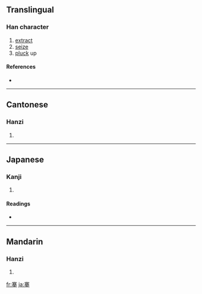 ==Translingual==

===Han character===
{{Han char|rn=64|rad=手|as=10|sn=14|four=3050<sub>2</sub>|canj=十廿金手 (JTCQ)}}

# [[extract]]
# [[seize]]
# [[pluck]] up

====References====
* {{Han ref|kx=0448.150|dkj=12519|dj=0799.070|hdz=31928.030|uh=6434|ud=25652|bh=BA53|bd=47699}}

----

==Cantonese==

===Hanzi===
{{yue-hanzi|jyut=|y=hin1}}

# {{defn|Cantonese}}

----

==Japanese==

===Kanji===
{{ja-kanji|grade=|rs=手10}}

# {{defn|Japanese}}

====Readings====
* {{ja-readings|on=[[けん]] (ken)|kun=[[とる]] (toru), [[ぬく]] (nuku)}}

----

==Mandarin==

===Hanzi===
{{cmn-hanzi|pin=[[chēng]] ([[cheng1]]), [[qiān]] ([[qian1]]), [[qiāng]] ([[qiang1]])|wg=ch'eng<sup>1</sup>, ch'ien<sup>1</sup>, ch'iang<sup>1</sup>}}

# {{defn|Mandarin}}

[[fr:搴]]
[[ja:搴]]
